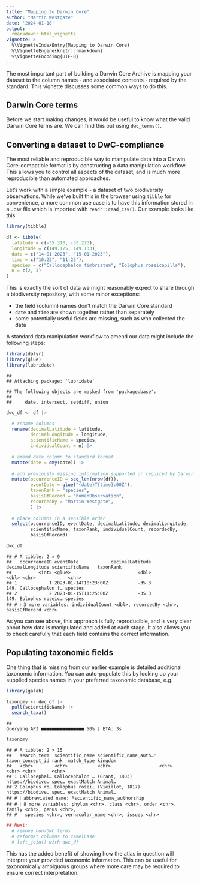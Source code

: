 ```yaml
---
title: "Mapping to Darwin Core"
author: "Martin Westgate"
date: '2024-01-18'
output:
  rmarkdown::html_vignette
vignette: >
  %\VignetteIndexEntry{Mapping to Darwin Core}
  %\VignetteEngine{knitr::rmarkdown}
  %\VignetteEncoding{UTF-8}
---
```

The most important part of building a Darwin Core Archive is mapping your 
dataset to the column names - and associated contents - required by the standard.
This vignette discusses some common ways to do this.

## Darwin Core terms
Before we start making changes, it would be useful to know what the valid 
Darwin Core terms are. We can find this out using `dwc_terms()`.

## Converting a dataset to DwC-compliance
The most reliable and reproducible way to manipulate data into a Darwin
Core-compatible format is by constructing a data manipulation workflow. This 
allows you to control all aspects of the dataset, and is much more reproducible 
than automated approaches.

Let's work with a simple example - a dataset of two biodiversity observations.
While we've built this in the browser using `tibble` for convenience, a more 
common use case is to have this information stored in a `.csv` file which is 
imported with `readr::read_csv()`. Our example looks like this:


```r
library(tibble)

df <- tibble(
  latitude = c(-35.310, -35.273),
  longitude = c(149.125, 149.133),
  date = c("14-01-2023", "15-01-2023"),
  time = c("10:23", "11:25"),
  species = c("Callocephalon fimbriatum", "Eolophus roseicapilla"),
  n = c(2, 3)
)
```
This is exactly the sort of data we might reasonably expect to share through
a biodiversity repository, with some minor exceptions:

- the field (column) names don't match the Darwin Core standard
- `date` and `time` are shown together rather than separately
- some potentially useful fields are missing, such as who collected the data

A standard data manipulation workflow 
to amend our data might include the following steps:


```r
library(dplyr)
library(glue)
library(lubridate)
```

```
## 
## Attaching package: 'lubridate'
```

```
## The following objects are masked from 'package:base':
## 
##     date, intersect, setdiff, union
```

```r
dwc_df <- df |>

  # rename columns
  rename(decimalLatitude = latitude,
         decimalLongitude = longitude,
         scientificName = species,
         individualCount = n) |>
         
  # amend date column to standard format
  mutate(date = dmy(date)) |>
  
  # add previously missing information supported or required by Darwin Core
  mutate(occurrenceID = seq_len(nrow(df)),
         eventDate = glue("{date}T{time}:00Z"),
         taxonRank = "species",
         basisOfRecord = "humanObservation",
         recordedBy = "Martin Westgate",
         ) |>
         
  # place columns in a sensible order
  select(occurrenceID, eventDate, decimalLatitude, decimalLongitude,
         scientificName, taxonRank, individualCount, recordedBy,
         basisOfRecord)

dwc_df
```

```
## # A tibble: 2 × 9
##   occurrenceID eventDate            decimalLatitude decimalLongitude scientificName   taxonRank
##          <int> <glue>                         <dbl>            <dbl> <chr>            <chr>    
## 1            1 2023-01-14T10:23:00Z           -35.3             149. Callocephalon f… species  
## 2            2 2023-01-15T11:25:00Z           -35.3             149. Eolophus roseic… species  
## # ℹ 3 more variables: individualCount <dbl>, recordedBy <chr>, basisOfRecord <chr>
```
As you can see above, this approach is fully reproducible, and is very clear
about how data is manipulated and added at each stage. It also allows you to 
check carefully that each field contains the correct information.


## Populating taxonomic fields
One thing that is missing from our earlier example is detailed additional 
taxonomic information. You can auto-populate this by looking up your supplied 
species names in your preferred taxonomic database, e.g.


```r
library(galah)

taxonomy <- dwc_df |>
  pull(scientificName) |>
  search_taxa()
```

```
## 
Querying API ■■■■■■■■■■■■■■■■ 50% | ETA: 3s

```

```r
taxonomy
```

```
## # A tibble: 2 × 15
##   search_term  scientific_name scientific_name_auth…¹ taxon_concept_id rank  match_type kingdom
##   <chr>        <chr>           <chr>                  <chr>            <chr> <chr>      <chr>  
## 1 Callocephal… Callocephalon … (Grant, 1803)          https://biodive… spec… exactMatch Animal…
## 2 Eolophus ro… Eolophus rosei… (Vieillot, 1817)       https://biodive… spec… exactMatch Animal…
## # ℹ abbreviated name: ¹​scientific_name_authorship
## # ℹ 8 more variables: phylum <chr>, class <chr>, order <chr>, family <chr>, genus <chr>,
## #   species <chr>, vernacular_name <chr>, issues <chr>
```


```r
## Next:
  # remove non-DwC terms
  # reformat columns to camelCase
  # left_join() with dwc_df
```

This has the added benefit of showing how the atlas in question will 
interpret your provided taxonomic information. This can be useful for 
taxonomically ambiguous groups where more care may be required to ensure 
correct interpretation.
